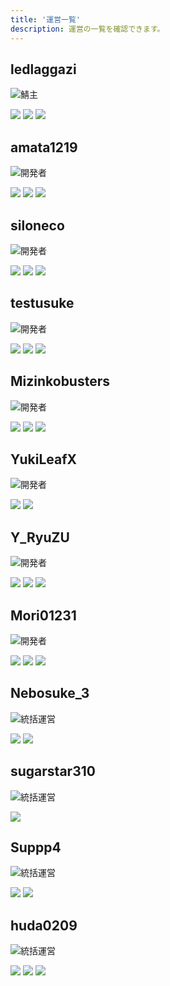 ```yaml
---
title: '運営一覧'
description: 運営の一覧を確認できます。
---
```


## ledlaggazi

![鯖主](/images/icon-crown.png)

![](https://visage.surgeplay.com/bust/128/58becc44c5b7420f880015ba88820973)
[![](/images/icon-twitter.png)](https://twitter.com/azi_blueline)
[![](/images/icon-github.png)](https://github.com/ledlaggazi)

## amata1219

![開発者](/images/icon-configuration.png)

![](https://visage.surgeplay.com/bust/128/54e4dd55-fd3f-46d4-8ef9-ff3b6957e3b0)
[![](/images/icon-twitter.png)](https://twitter.com/amata1219)
[![](/images/icon-github.png)](https://github.com/amata1219)

## siloneco

![開発者](/images/icon-configuration.png)

![](https://visage.surgeplay.com/bust/128/7daf21e7-b275-43dd-bc0d-4762c73d6199)
[![](/images/icon-twitter.png)](https://twitter.com/siloneco_MC)
[![](/images/icon-github.png)](https://github.com/siloneco)

## testusuke

![開発者](/images/icon-configuration.png)

![](https://visage.surgeplay.com/bust/128/878453b6-515b-4db7-b6e8-8a9d6d5c5721)
[![](/images/icon-twitter.png)](https://twitter.com/testusuke)
[![](/images/icon-github.png)](https://github.com/testusuke)

## Mizinkobusters

![開発者](/images/icon-configuration.png)

![](https://visage.surgeplay.com/bust/128/aa81b3a6-dce8-4b1c-99d5-164632dd4da3)
[![](/images/icon-twitter.png)](https://twitter.com/Mizinkobusted)
[![](/images/icon-github.png)](https://github.com/Mizinkobusters)

## YukiLeafX

![開発者](/images/icon-configuration.png)

![](https://visage.surgeplay.com/bust/128/82669f11-f1e5-402c-9642-75aff8a47613)
[![](/images/icon-github.png)](https://github.com/YukiLeafX)

## Y_RyuZU

![開発者](/images/icon-configuration.png)

![](https://visage.surgeplay.com/bust/128/632b9039-8fde-424d-820b-a183cbdd2577)
[![](/images/icon-twitter.png)](https://twitter.com/MCY_RyuZU)
[![](/images/icon-github.png)](https://github.com/Y-RyuZU)

## Mori01231

![開発者](/images/icon-configuration.png)

![](https://visage.surgeplay.com/bust/128/4edeba6b-0f32-4383-9e74-5e7988a7cf7e)
[![](/images/icon-twitter.png)](https://twitter.com/Mori46079447)
[![](/images/icon-github.png)](https://github.com/Mori01231)

## Nebosuke_3

![統括運営](/images/icon-leadership.png)

![](https://visage.surgeplay.com/bust/128/bfb4982e-02b8-42ed-b7f9-59f1531d983c)
[![](/images/icon-twitter.png)](https://twitter.com/Nebosuke_3DA)

## sugarstar310

![統括運営](/images/icon-leadership.png)

![](https://visage.surgeplay.com/bust/128/d00263c2-c8e4-4d4b-b070-4f4a0800e9e8)

## Suppp4

![統括運営](/images/icon-leadership.png)

![](https://visage.surgeplay.com/bust/128/38c5d35c-8bb1-46a1-a9e7-3e3e61582e21)
[![](/images/icon-twitter.png)](https://twitter.com/Suppp4G)

## huda0209

![統括運営](/images/icon-leadership.png)

![](https://visage.surgeplay.com/bust/128/cb6e90f5-5a07-4089-824f-a3083b618a15)
[![](/images/icon-twitter.png)](https://twitter.com/huda_0209)
[![](/images/icon-github.png)](https://github.com/huda0209)

